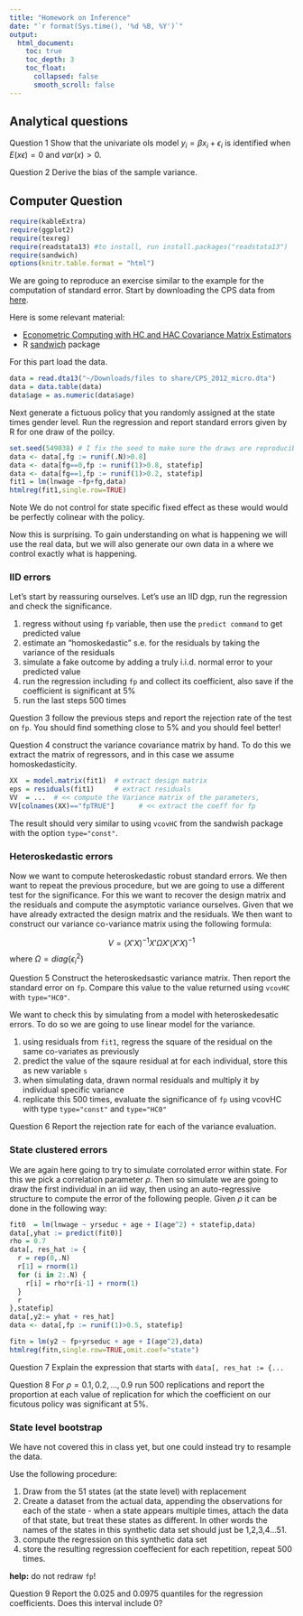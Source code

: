 ```yaml
---
title: "Homework on Inference"
date: "`r format(Sys.time(), '%d %B, %Y')`"
output:
  html_document:
    toc: true
    toc_depth: 3
    toc_float:
      collapsed: false
      smooth_scroll: false
---
```


## Analytical questions

<span class="label label-success">Question 1</span> Show that the univariate ols model $y_i = \beta x_i + \epsilon_i$ is identified when $E(x\epsilon)=0$ and $var(x)>0$.

<span class="label label-success">Question 2</span> Derive the bias of the sample variance.

## Computer Question 


```r
require(kableExtra)
require(ggplot2)
require(texreg)
require(readstata13) #to install, run install.packages("readstata13")
require(sandwich)
options(knitr.table.format = "html") 
```

We are going to reproduce an exercise similar to the example for the computation of standard error.  Start by downloading the CPS data from [here](http://cameron.econ.ucdavis.edu/research/cameron_miller_JHR_files%20to%20share.zip). 

Here is some relevant material:

 - [Econometric Computing with HC and HAC Covariance Matrix Estimators](https://cran.r-project.org/web/packages/sandwich/vignettes/sandwich.pdf)
 - R [sandwich](https://cran.r-project.org/web/packages/sandwich/index.html) package

For this part load the data.

```r
data = read.dta13("~/Downloads/files to share/CPS_2012_micro.dta")
data = data.table(data)
data$age = as.numeric(data$age)
```

Next generate a fictuous policy that you randomly assigned at the state times gender level. Run the regression and report standard errors given by R for one draw of the poilcy.

```r
set.seed(549038) # I fix the seed to make sure the draws are reproducible
data <- data[,fg := runif(.N)>0.8]
data <- data[fg==0,fp := runif(1)>0.8, statefip]
data <- data[fg==1,fp := runif(1)>0.2, statefip]
fit1 = lm(lnwage ~fp+fg,data)
htmlreg(fit1,single.row=TRUE)
```

<span class="label label-info">Note</span> We do not control for state specific fixed effect as these would would be perfectly colinear with the policy.



Now this is surprising. To gain understanding on what is happening we will use the real data, but we will also generate our own data in a where we control exactly what is happening.



### IID errors

Let's start by reassuring ourselves. Let's use an IID dgp, run the regression and check the significance.

 1. regress without using `fp` variable, then use the `predict command` to get predicted value
 2. estimate an "homoskedastic" s.e. for the residuals by taking the variance of the residuals
 3. simulate a fake outcome by adding a truly i.i.d. normal error to your predicted value
 4. run the regression including `fp` and collect its coefficient, also save if the coefficient is significant at 5%
 5. run the last steps 500 times 
 
<span class="label label-success">Question 3</span> follow the previous steps and report the rejection rate of the test on `fp`. You should find something close to 5% and you should feel better!

<span class="label label-success">Question 4</span> construct the variance covariance matrix by hand. To do this we extract the matrix of regressors, and in this case we assume homoskedasticity.

```r
XX  = model.matrix(fit1)  # extract design matrix
eps = residuals(fit1)     # extract residuals
VV  = ...  # << compute the Variance matrix of the parameters, 
VV[colnames(XX)=="fpTRUE"]      # << extract the coeff for fp
```

The result should very similar to using `vcovHC` from the sandwish package with the option `type="const"`.

### Heteroskedastic errors

Now we want to compute heteroskedastic robust standard errors. We then want to repeat the previous procedure, but we are going to use a different test for the significance. For this we want to recover the design matrix and the residuals and compute the asymptotic variance ourselves. Given that we have already extracted the design matrix and the residuals. We then want to construct our variance co-variance matrix using the following formula:

$$ V =(X'X)^{-1} X' \Omega X' (X'X)^{-1} $$
where $\Omega = diag \{ \epsilon_i^2 \}$

<span class="label label-success">Question 5</span> Construct the heteroskedsastic variance matrix. Then report the standard error on `fp`. Compare this value to the value returned using `vcovHC` with `type="HC0"`.

We want to check this by simulating from a model with heteroskedesatic errors. To do so we are going to use linear model for the variance.

 1. using residuals from `fit1`, regress the square of the residual on the same co-variates as previously
 2. predict the value of the sqaure residual at for each individual, store this as  new variable `s`
 3. when simulating data, drawn normal residuals and multiply it by individual specific variance
 4. replicate this 500 times, evaluate the significance of `fp` using vcovHC with type `type="const"` and `type="HC0"`

<span class="label label-success">Question 6</span> Report the rejection rate for each of the variance evaluation.
  
### State clustered errors

We are again here going to try to simulate corrolated error within state. For this we pick a correlation parameter $\rho$. Then so simulate we are going to draw the first individual in an iid way, then using an auto-regressive structure to compute the error of the following people. Given $\rho$ it can be done in the following way:

```r
fit0  = lm(lnwage ~ yrseduc + age + I(age^2) + statefip,data)
data[,yhat := predict(fit0)]
rho = 0.7
data[, res_hat := {
  r = rep(0,.N)
  r[1] = rnorm(1)
  for (i in 2:.N) {
    r[i] = rho*r[i-1] + rnorm(1)
  }
  r
},statefip]
data[,y2:= yhat + res_hat]
data <- data[,fp := runif(1)>0.5, statefip]

fitn = lm(y2 ~ fp+yrseduc + age + I(age^2),data)
htmlreg(fitn,single.row=TRUE,omit.coef="state")

```

<span class="label label-success">Question 7</span> Explain the expression that starts with `data[, res_hat := {...`

<span class="label label-success">Question 8</span> For $\rho=0.1,0.2,...,0.9$ run 500 replications and report the proportion at each value of replication for which the coefficient on our ficutous policy was significant at 5%.

### State level bootstrap

We have not covered this in class yet, but one could instead try to resample the data.

Use the following procedure:

  1. Draw from the 51 states (at the state level) with replacement
  2. Create a dataset from the actual data, appending the observations for each of the state 
    - when a state appears multiple times, attach the data of that state, but treat these states as different. In other words the names of the states in this synthetic data set should just be 1,2,3,4...51.
  3. compute the regression on this synthetic data set
  4. store the resulting regression coeffecient for each repetition, repeat 500 times.
  
**help:** do not redraw `fp`!
  
<span class="label label-success">Question 9</span> Report the 0.025 and 0.0975 quantiles for the regression coefficients. Does this interval include 0?




